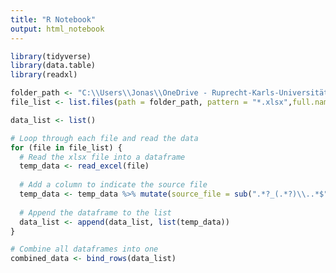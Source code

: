 ```yaml
---
title: "R Notebook"
output: html_notebook
---
```




```r
library(tidyverse)
library(data.table)
library(readxl)
```

```r
folder_path <- "C:\\Users\\Jonas\\OneDrive - Ruprecht-Karls-Universität Heidelberg\\Omics"
file_list <- list.files(path = folder_path, pattern = "*.xlsx",full.names = TRUE)

data_list <- list()

# Loop through each file and read the data
for (file in file_list) {
  # Read the xlsx file into a dataframe
  temp_data <- read_excel(file)
  
  # Add a column to indicate the source file
  temp_data <- temp_data %>% mutate(source_file = sub(".*?_(.*?)\\..*$", "\\1", basename(file)))
  
  # Append the dataframe to the list
  data_list <- append(data_list, list(temp_data))
}

# Combine all dataframes into one
combined_data <- bind_rows(data_list)
```

